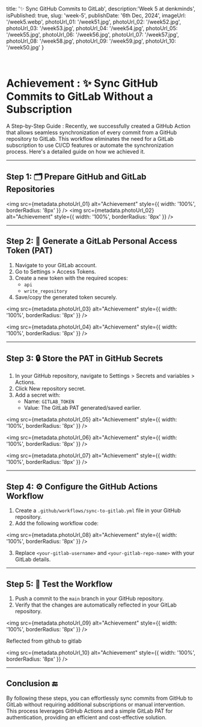   title: '✨ Sync GitHub Commits to GitLab',
  description:'Week 5 at denkminds',
  isPublished: true,
  slug: 'week-5',
  publishDate: '6th Dec, 2024',
  imageUrl: '/week5.webp', 
  photoUrl_01: '/week51.jpg',
  photoUrl_02: '/week52.jpg',
  photoUrl_03: '/week53.jpg',
  photoUrl_04: '/week54.jpg',
  photoUrl_05: '/week55.jpg',
  photoUrl_06: '/week56.jpg',
  photoUrl_07: '/week57.jpg',
  photoUrl_08: '/week58.jpg',
  photoUrl_09: '/week59.jpg',
  photoUrl_10: '/week50.jpg'
}

<br />


# Achievement : ✨ Sync GitHub Commits to GitLab Without a Subscription 

A Step-by-Step Guide : Recently, we successfully created a GitHub Action that allows seamless synchronization of every commit from a GitHub repository to GitLab. This workflow eliminates the need for a GitLab subscription to use CI/CD features or automate the synchronization process. Here's a detailed guide on how we achieved it.

---

## Step 1: 🗂️ Prepare GitHub and GitLab Repositories


<img src={metadata.photoUrl_01} alt="Achievement" style={{ width: '100%', borderRadius: '8px' }} />
<img src={metadata.photoUrl_02} alt="Achievement" style={{ width: '100%', borderRadius: '8px' }} />

---

## Step 2: 🔑 Generate a GitLab Personal Access Token (PAT)

1. Navigate to your GitLab account.
2. Go to Settings > Access Tokens.
3. Create a new token with the required scopes:
   - `api`
   - `write_repository`
4. Save/copy the generated token securely.

<img src={metadata.photoUrl_03} alt="Achievement" style={{ width: '100%', borderRadius: '8px' }} />

<img src={metadata.photoUrl_04} alt="Achievement" style={{ width: '100%', borderRadius: '8px' }} />

---

## Step 3: 🔒 Store the PAT in GitHub Secrets

1. In your GitHub repository, navigate to Settings > Secrets and variables > Actions.
2. Click New repository secret.
3. Add a secret with:
   - Name: `GITLAB_TOKEN`
   - Value: The GitLab PAT generated/saved earlier.

<img src={metadata.photoUrl_05} alt="Achievement" style={{ width: '100%', borderRadius: '8px' }} />

<img src={metadata.photoUrl_06} alt="Achievement" style={{ width: '100%', borderRadius: '8px' }} />

<img src={metadata.photoUrl_07} alt="Achievement" style={{ width: '100%', borderRadius: '8px' }} />

---

## Step 4: ⚙️ Configure the GitHub Actions Workflow

1. Create a `.github/workflows/sync-to-gitlab.yml` file in your GitHub repository.
2. Add the following workflow code:

<img src={metadata.photoUrl_08} alt="Achievement" style={{ width: '100%', borderRadius: '8px' }} />

3. Replace `<your-gitlab-username>` and `<your-gitlab-repo-name>` with your GitLab details.

---

## Step 5: 🧪 Test the Workflow

1. Push a commit to the `main` branch in your GitHub repository.
2. Verify that the changes are automatically reflected in your GitLab repository.

<img src={metadata.photoUrl_09} alt="Achievement" style={{ width: '100%', borderRadius: '8px' }} />



Reflected from github to gitlab

<img src={metadata.photoUrl_10} alt="Achievement" style={{ width: '100%', borderRadius: '8px' }} />


---

## Conclusion 🔚

By following these steps, you can effortlessly sync commits from GitHub to GitLab without requiring additional subscriptions or manual intervention. This process leverages GitHub Actions and a simple GitLab PAT for authentication, providing an efficient and cost-effective solution.




